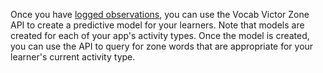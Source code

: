 Once you have [logged observations](/log-observations), you can use the Vocab Victor Zone API to create a predictive model for your learners. Note that models are created for each of your app's activity types. Once the model is created, you can use the API to query for zone words that are appropriate for your learner's current activity type.
